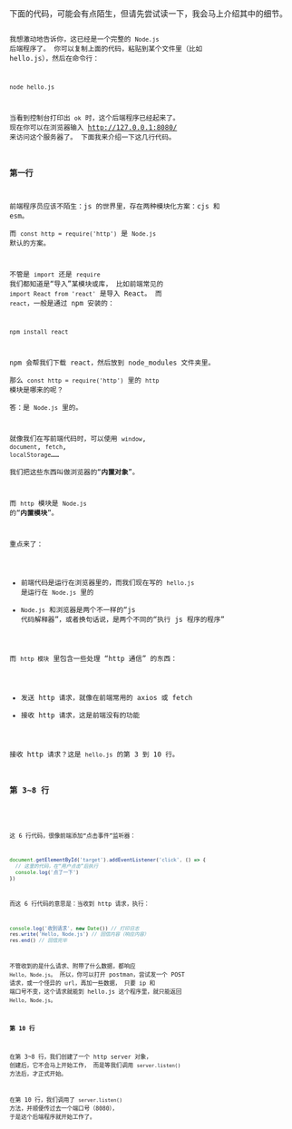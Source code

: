 
<Layout title='第一章 Hello, Node.js'>
  下面的代码，可能会有点陌生，但请先尝试读一下，我会马上介绍其中的细节。

  <Code code={demo_code} lang='js' title='hello.js' showLineNumbers />

  我想激动地告诉你，这已经是一个完整的 `Node.js` 后端程序了。
  你可以复制上面的代码，粘贴到某个文件里（比如 hello.js），然后在命令行：

  ``` bash showLineNumbers=false
  node hello.js
  ```

  当看到控制台打印出 `ok` 时，这个后端程序已经起来了。
  现在你可以在浏览器输入 http://127.0.0.1:8080/ 来访问这个服务器了。
  下面我来介绍一下这几行代码。

  ### 第一行
  前端程序员应该不陌生：js 的世界里，存在两种模块化方案：cjs 和 esm。  
  而 `const http = require('http')` 是 `Node.js` 默认的方案。

  不管是 `import` 还是 `require` 我们都知道是“导入”某模块或库，
  比如前端常见的 `import React from 'react'` 是导入 React。
  而 `react`，一般是通过 npm 安装的：

  ``` bash showLineNumbers=false
  npm install react
  ```

  npm 会帮我们下载 react，然后放到 node_modules 文件夹里。  
  那么 `const http = require('http')` 里的 `http` 模块是哪来的呢？  
  答：是 `Node.js` 里的。

  就像我们在写前端代码时，可以使用 `window`, `document`, `fetch`, `localStorage`……  
  我们把这些东西叫做浏览器的“**内置对象**”。  

  而 `http` 模块是 `Node.js` 的“**内置模块**”。  

  重点来了：
  + 前端代码是运行在浏览器里的，而我们现在写的 `hello.js` 是运行在 `Node.js` 里的
  + `Node.js` 和浏览器是两个不一样的“js 代码解释器”，或者换句话说，是两个不同的“执行 js 程序的程序”

  而 `http 模块` 里包含一些处理 “http 通信” 的东西：
  + 发送 http 请求，就像在前端常用的 axios 或 fetch
  + 接收 http 请求，这是前端没有的功能

  接收 http 请求？这是 `hello.js` 的第 3 到 10 行。

  ### 第 3~8 行
  <Code code={demo_code} lang='js' title='hello.js' showLineNumbers mark={[3,4,5,6,7,8]} />

  这 6 行代码，很像前端添加“点击事件”监听器：
  ``` js
  document.getElementById('target').addEventListener('click', () => {
    // 这里的代码，在“用户点击”后执行
    console.log('点了一下')
  })
  ```
  而这 6 行代码的意思是：当收到 http 请求，执行：
  ``` js
  console.log('收到请求', new Date()) // 打印日志
  res.write('Hello, Node.js') // 回信内容（响应内容）
  res.end() // 回信完毕
  ```

  不管收到的是什么请求、附带了什么数据，都响应 `Hello, Node.js`。
  所以，你可以打开 postman，尝试发一个 POST 请求，或一个怪异的 url，再加一些数据，
  只要 ip 和 端口号不变，这个请求就能到 hello.js 这个程序里，就只能返回 `Hello, Node.js`。

  #### 第 10 行
  在第 3~8 行，我们创建了一个 http server 对象，
  创建后，它不会马上开始工作，
  而是等我们调用 `server.listen()` 方法后，才正式开始。

  在第 10 行，我们调用了 `server.listen()` 方法，并顺便传过去一个端口号（8080），
  于是这个后端程序就开始工作了。

</Layout>

